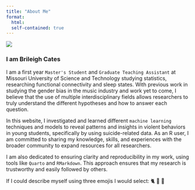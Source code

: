 ```yaml
---
title: "About Me"
format:
  html:
  self-contained: true
---
```


::: {.profile-container}
::: {.profile-image}
![](img/Screenshot 2025-06-05 120230.png){.circle-image}
:::

::: {.profile-text}
### I am Brileigh Cates


I am a first year `Master's Student` and `Graduate Teaching Assistant` at Missouri University of Science and Technology studying statistics, researching functional connectivity and sleep states. With previous work in studying the gender bias in the music industry and work yet to come, I believe that the use of multiple interdisciplinary fields allows researchers to truly understand the different hypotheses and how to answer each question.

In this website, I investigated and learned different `machine learning` techniques and models to reveal patterns and insights in violent behaviors in young students, specifically by using suicide-related data. As an R user, I am committed to sharing my knowledge, skills, and experiences with the broader community to expand resources for all researchers.

I am also dedicated to ensuring clarity and reproducibility in my work, using tools like `Quarto` and `RMarkdown`. This approach ensures that my research is trustworthy and easily followed by others.

If I could describe myself using three emojis I would select: 🐈 🎷 🎲
:::
:::
